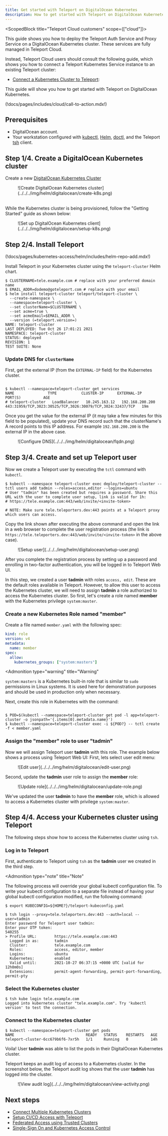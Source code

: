 ```yaml
---
title: Get started with Teleport on DigitalOcean Kubernetes
description: How to get started with Teleport on DigitalOcean Kubernetes
---
```


<ScopedBlock title="Teleport Cloud customers" scope={["cloud"]}>

This guide shows you how to deploy the Teleport Auth Service and Proxy Service
on a DigitalOcean Kubernetes cluster. These services are fully managed in
Teleport Cloud.

Instead, Teleport Cloud users should consult the following guide, which shows
you how to connect a Teleport Kubernetes Service instance to an existing Teleport
cluster:

- [Connect a Kubernetes Cluster to
  Teleport](../../kubernetes-access/getting-started.mdx):

</ScopedBlock>


This guide will show you how to get started with Teleport on DigitalOcean
Kubernetes.

(!docs/pages/includes/cloud/call-to-action.mdx!)

## Prerequisites

- DigitalOcean account.
- Your workstation configured with [kubectl](https://kubernetes.io/docs/tasks/tools/), [Helm](https://helm.sh/docs/intro/install/), [doctl](https://docs.digitalocean.com/reference/doctl/how-to/install/), and the Teleport [tsh](https://goteleport.com/docs/installation/) client.

## Step 1/4. Create a DigitalOcean Kubernetes cluster

Create a new [DigitalOcean Kubernetes Cluster](https://cloud.digitalocean.com/kubernetes/clusters/)
<Figure align="left" bordered caption="Create DigitalOcean Kubernetes cluster">
  ![Create DigitalOcean Kubernetes cluster](../../../img/helm/digitalocean/create-k8s.png)
</Figure>

<br />
While the Kubernetes cluster is being provisioned, follow the "Getting Started" guide as shown below:
<Figure align="left" bordered caption="Set up DigitalOcean Kubernetes client">
  ![Set up DigitalOcean Kubernetes client](../../../img/helm/digitalocean/setup-k8s.png)
</Figure>


## Step 2/4. Install Teleport 

(!docs/pages/kubernetes-access/helm/includes/helm-repo-add.mdx!)

Install Teleport in your Kubernetes cluster using the `teleport-cluster` Helm chart.
```code
$ CLUSTERNAME=tele.example.com # replace with your preferred domain name
$ EMAIL_ADDR=dodemo@goteleport.com # replace with your email
$ helm install teleport-cluster teleport/teleport-cluster \
  --create-namespace \
  --namespace=teleport-cluster \
  --set clusterName=$CLUSTERNAME \
  --set acme=true \
  --set acmeEmail=$EMAIL_ADDR \
  --version (=teleport.version=)
NAME: teleport-cluster
LAST DEPLOYED: Tue Oct 26 17:01:21 2021
NAMESPACE: teleport-cluster
STATUS: deployed
REVISION: 1
TEST SUITE: None
```

### Update DNS for `clusterName`
First, get the external IP (from the `EXTERNAL-IP` field) for the Kubernetes cluster. 
```code

$ kubectl --namespace=teleport-cluster get services
NAME               TYPE           CLUSTER-IP      EXTERNAL-IP       PORT(S)          AGE
# teleport-cluster   LoadBalancer   10.245.163.12   192.168.200.200   443:31959/TCP,3023:30525/TCP,3026:30079/TCP,3024:32437/TCP   19m

```
Once you get the value for the external IP (it may take a few minutes for this field to be populated), update your DNS record such that the clusterName's A record points to this IP address. For example `192.168.200.200` is the external IP in the above case.
<Figure align="left" bordered caption="Configure DNS">
  ![Configure DNS](../../../img/helm/digitalocean/fqdn.png)
</Figure>

## Step 3/4. Create and set up Teleport user
Now we create a Teleport user by executing the `tctl` command with `kubectl`.

```code
$ kubectl --namespace teleport-cluster exec deploy/teleport-cluster -- tctl users add tadmin --roles=access,editor --logins=ubuntu  
# User "tadmin" has been created but requires a password. Share this URL with the user to complete user setup, link is valid for 1h:
# https://tele.example.com:443/web/invite/<invite-token>

# NOTE: Make sure tele.teleporters.dev:443 points at a Teleport proxy which users can access.
```

Copy the link shown after executing the above command and open the link in a web browser to complete the user registration process (the link is `https://tele.teleporters.dev:443/web/invite/<invite-token>` in the above case).
<Figure align="left" bordered caption="Setup user">
  ![Setup user](../../../img/helm/digitalocean/setup-user.png)
</Figure>


After you complete the registration process by setting up a password and enrolling in two-factor authentication, you will be logged in to Teleport Web UI. 

In this step, we created a user **tadmin** with roles `access, edit`. These are the default roles available in Teleport. However, to allow this user to access the Kubernetes cluster, we will need to assign **tadmin** a role authorized to access the Kubernetes cluster. So first, let's create a role named **member** with the Kubernetes privilege `system:master`.

### Create a new Kubernetes Role named "member"

Create a file named `member.yaml` with the following spec:
```yaml
kind: role
version: v4
metadata:
  name: member
spec:
  allow:
    kubernetes_groups: ["system:masters"]
```
<Admonition
  type="warning"
  title="Warning"
>
`system:masters` is a Kubernetes built-in role that is similar to `sudo` permissions in Linux systems. It is used here for demonstration purposes and should be used in production only when necessary.
</Admonition>

Next, create this role in Kubernetes with the command:

```code

$ POD=$(kubectl --namespace=teleport-cluster get pod -l app=teleport-cluster -o jsonpath='{.items[0].metadata.name}')
$ kubectl --namespace=teleport-cluster exec -i ${POD?} -- tctl create -f < member.yaml
```

### Assign the "member" role to user "tadmin"

Now we will assign Teleport user **tadmin** with this role. The example below shows a process using Teleport Web UI:
First, lets select user edit menu:
<Figure align="left" bordered caption="Edit user">
  ![Edit user](../../../img/helm/digitalocean/edit-user.png)
</Figure>

Second, update the **tadmin** user role to assign the **member** role:
<Figure align="left" bordered caption="Update role">
  ![Update role](../../../img/helm/digitalocean/update-role.png)
</Figure>

We've updated the user **tadmin** to have the **member** role, which is allowed to access a Kubernetes cluster with privilege `system:master`.

## Step 4/4. Access your Kubernetes cluster using Teleport

The following steps show how to access the Kubernetes cluster using `tsh`.

### Log in to Teleport

First, authenticate to Teleport using `tsh` as the **tadmin** user we created in the third step. 

<Admonition
  type="note"
  title="Note"
>
The following process will override your global kubectl configuration file. To write your kubectl configuration to a separate file instead of having your global kubectl configuration modified, run the following command:

```code
$ export KUBECONFIG=${HOME?}/teleport-kubeconfig.yaml
```

</Admonition>

```code 
$ tsh login --proxy=tele.teleporters.dev:443 --auth=local --user=tadmin 
Enter password for Teleport user tadmin:
Enter your OTP token:
540255
> Profile URL:        https://tele.example.com:443
  Logged in as:       tadmin
  Cluster:            tele.example.com
  Roles:              access, editor, member
  Logins:             ubuntu
  Kubernetes:         enabled
  Valid until:        2021-10-27 06:37:15 +0000 UTC [valid for 12h0m0s]
  Extensions:         permit-agent-forwarding, permit-port-forwarding, permit-pty
```

### Select the Kubernetes cluster

```code
$ tsh kube login tele.example.com
Logged into kubernetes cluster "tele.example.com". Try 'kubectl version' to test the connection.
```

### Connect to the Kubernetes cluster

```code
$ kubectl --namespace=teleport-cluster get pods
NAME                                READY   STATUS    RESTARTS   AGE
teleport-cluster-6cc679b6f6-7xr5h   1/1     Running   0          14h
```
Voila! User **tadmin** was able to list the pods in their DigitalOcean Kubernetes cluster.

Teleport keeps an audit log of access to a Kubernetes cluster. In the screenshot below, the Teleport audit log shows that the user **tadmin** has logged into the cluster.
<Figure align="left" bordered caption="View audit log">
  ![View audit log](../../../img/helm/digitalocean/view-activity.png)
</Figure>


## Next steps

- [Connect Multiple Kubernetes Clusters](../../kubernetes-access/guides/multiple-clusters.mdx)
- [Setup CI/CD Access with Teleport](../../kubernetes-access/guides/cicd.mdx)
- [Federated Access using Trusted Clusters](../../kubernetes-access/guides/federation.mdx)
- [Single-Sign On and Kubernetes Access Control](../../kubernetes-access/controls.mdx)
